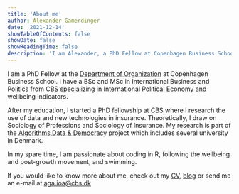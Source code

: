 ```yaml
---
title: 'About me'
author: Alexander Gamerdinger
date: '2021-12-14'
showTableOfContents: false
showDate: false
showReadingTime: false
description: 'I am Alexander, a PhD Fellow at Copenhagen Business School'
---
```


I am a PhD Fellow at the [Department of Organization](https://www.cbs.dk/en/research/departments-and-centres/department-of-organization/staff/agaioa) at Copenhagen Business School. I have a BSc and MSc in International Business and Politics from CBS specializing in International Political Economy and wellbeing indicators.

After my education, I started a PhD fellowship at CBS where I research the use of data and new technologies in insurance. Theoretically, I draw on Sociology of Professions and Sociology of Insurance. My research is part of the [Algorithms,Data & Democracy](https://algoritmer.org/) project which includes several university in Denmark. 

In my spare time, I am passionate about coding in R, following the wellbeing and post-growth movement, and swimming. 

If you would like to know more about me, check out my [CV](251022 CV-Alexander .pdf), [blog](/blog/) or send me an e-mail at [aga.ioa\@cbs.dk](mailto:aga.ioa@cbs.dk){.email}
